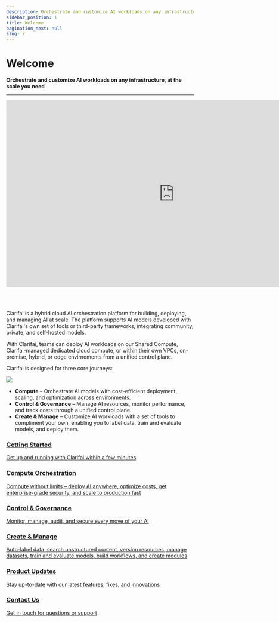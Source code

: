 ```yaml
---
description: Orchestrate and customize AI workloads on any infrastructure, at the scale you need
sidebar_position: 1
title: Welcome
pagination_next: null
slug: /
---
```


<Head>  
  <meta name="google-site-verification" content="KOB12UhhFU3dC5xrifk5b20EeiCVWjmElZfZynpITtg" />
</Head>

# Welcome

**Orchestrate and customize AI workloads on any infrastructure, at the scale you need**
<hr />

<div style={{ "position":"relative","width": "100%","overflow": "hidden","padding-top": "56.25%"}}>
<iframe width="900" height="500" style={{"position": "absolute","top": "0","left": "0","bottom": "0","right": "0","width": "100%","height": "100%",}} src="https://www.youtube.com/embed/4Cw9SdGPmDg" title="Introducing the AI Playground — Your LLM Battleground to Test Powerful AI Models!" frameborder="0" allow="accelerometer; autoplay; clipboard-write; encrypted-media; gyroscope; picture-in-picture; web-share" allowfullscreen></iframe>
</div>

<br/><br/>

Clarifai is a hybrid cloud AI orchestration platform for building, deploying, and managing AI at scale. The platform supports AI models developed with Clarifai's own set of tools or third-party frameworks, integrating community, private, and self-hosted models.

With Clarifai, teams can deploy AI workloads on our Shared Compute, Clarifai-managed dedicated cloud compute, or within their own VPCs, on-premise, hybrid, or edge envirnoments from a unified control plane.

Clarifai is designed for three core journeys:

![](/img/new-docs/homepage1.png)

-	**Compute** – Orchestrate AI models with cost-efficient deployment, scaling, and optimization across environments.
- **Control & Governance** – Manage AI resources, monitor performance, and track costs through a unified control plane.
- **Create & Manage** – Customize AI workloads with a set of tools to compliment your own, enabling you to label data, train and evaluate models, and deploy them.

<!--This section mostly uses built-in Docusaurus styles inspired by https://docusaurus.io/docs/sidebar/items#generated-index-page -->
<main class="margin-top--lg">
   <div class="row">
      <article class="col col--6" >
         <a href="https://docs.clarifai.com/getting-started/quickstart" target="_blank" style={{"display":"block","-webkit-text-decoration":"none","text-decoration":"none","color":"var(--ifm-heading-color)"}}>
         <div class="card margin-bottom--lg padding--lg cardContainer_w8bb cardContainerLink_AhGd fixed-height-card" style={{"color":"var(--ifm-heading-color)"}}>
            <h3>Getting Started</h3>            
            <p>Get up and running with Clarifai within a few minutes </p>         
         </div>
         </a>
      </article>
      <article class="col col--6">
         <a href="https://docs.clarifai.com/compute/overview" target="_blank" style={{"display":"block","-webkit-text-decoration":"none","text-decoration":"none","color":"var(--ifm-heading-color)"}}>
         <div class="card margin-bottom--lg padding--lg cardContainer_w8bb cardContainerLink_AhGd fixed-height-card" style={{"color":"var(--ifm-heading-color)"}}>
            <h3>Compute Orchestration</h3>
            <p>Compute without limits – deploy AI anywhere, optimize costs, get enterprise-grade security, and scale to production fast </p>            
         </div>
         </a>
      </article>
      <article class="col col--6">
         <a href="https://docs.clarifai.com/control/authentication/" target="_blank" style={{"display":"block","-webkit-text-decoration":"none","text-decoration":"none","color":"var(--ifm-heading-color)"}}>
         <div class="card margin-bottom--lg padding--lg cardContainer_w8bb cardContainerLink_AhGd fixed-height-card" style={{"color":"var(--ifm-heading-color)"}}>
            <h3>Control & Governance</h3>
            <p>Monitor, manage, audit, and secure every move of your AI </p>            
         </div>
         </a>
      </article>
      <article class="col col--6">
         <a href="https://docs.clarifai.com/create/applications/" target="_blank" style={{"display":"block","-webkit-text-decoration":"none","text-decoration":"none","color":"var(--ifm-heading-color)"}}>
         <div class="card margin-bottom--lg padding--lg cardContainer_w8bb cardContainerLink_AhGd fixed-height-card" style={{"color":"var(--ifm-heading-color)"}}>
            <h3>Create & Manage</h3>
            <p>Auto-label data, search unstructured content, version resources, manage datasets, train and evaluate models, build workflows, and create modules</p>            
         </div>
         </a>
      </article>
      <article class="col col--6">
         <a href="https://docs.clarifai.com/product-updates/changelog/" target="_blank" style={{"display":"block","-webkit-text-decoration":"none","text-decoration":"none","color":"var(--ifm-heading-color)"}}>
         <div class="card margin-bottom--lg padding--lg cardContainer_w8bb cardContainerLink_AhGd fixed-height-card" style={{"color":"var(--ifm-heading-color)"}}>
            <h3>Product Updates</h3>
            <p>Stay up-to-date with our latest features, fixes, and innovations</p>            
         </div>
         </a>
      </article>
      <article class="col col--6">
         <a href="https://www.clarifai.com/explore/contact-us" target="_blank" style={{"display":"block","-webkit-text-decoration":"none","text-decoration":"none","color":"var(--ifm-heading-color)"}}>
         <div class="card margin-bottom--lg padding--lg cardContainer_w8bb cardContainerLink_AhGd fixed-height-card" style={{"color":"var(--ifm-heading-color)"}}>
            <h3>Contact Us</h3>
            <p>Get in touch for questions or support</p>            
         </div>
         </a>
      </article>
   </div>
</main>




